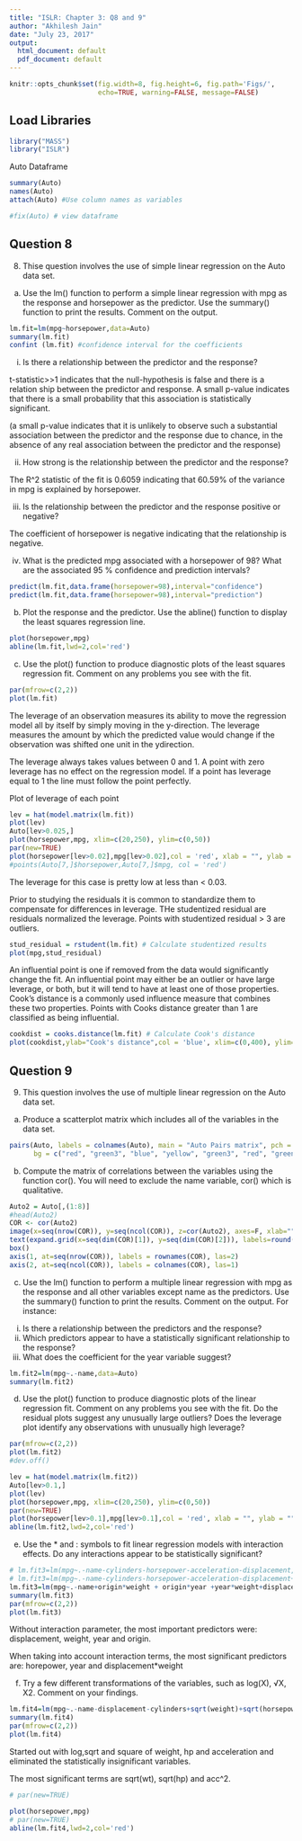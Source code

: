 ```yaml
---
title: "ISLR: Chapter 3: Q8 and 9"
author: "Akhilesh Jain"
date: "July 23, 2017"
output:
  html_document: default
  pdf_document: default
---
```


```r
knitr::opts_chunk$set(fig.width=8, fig.height=6, fig.path='Figs/',
                      echo=TRUE, warning=FALSE, message=FALSE)
```

## Load Libraries

```r
library("MASS")
library("ISLR")
```

Auto Dataframe

```r
summary(Auto)
names(Auto)
attach(Auto) #Use column names as variables

#fix(Auto) # view dataframe
```

## Question 8

8. Thise question involves the use of simple linear regression on the Auto
data set.
(a) Use the lm() function to perform a simple linear regression with
mpg as the response and horsepower as the predictor. Use the
summary() function to print the results. Comment on the output.

```r
lm.fit=lm(mpg~horsepower,data=Auto)
summary(lm.fit)
confint (lm.fit) #confidence interval for the coefficients
```

i. Is there a relationship between the predictor and the response?

t-statistic>>1 indicates that the null-hypothesis is false and there is a relation ship between the predictor and response. A small p-value indicates that there is a small probability that this association is statistically significant. 

(a small p-value indicates that it is unlikely to observe such a substantial association between the predictor
and the response due to chance, in the absence of any real association between the predictor and the response)

ii. How strong is the relationship between the predictor and the response?

The R^2 statistic of the fit is 0.6059 indicating that 60.59% of the variance in mpg is explained by horsepower.

iii. Is the relationship between the predictor and the response positive or negative?

The coefficient of horsepower is negative indicating that the relationship is negative.

iv. What is the predicted mpg associated with a horsepower of 98? What are the associated 95 % confidence and prediction intervals?

```r
predict(lm.fit,data.frame(horsepower=98),interval="confidence")
predict(lm.fit,data.frame(horsepower=98),interval="prediction")
```


(b) Plot the response and the predictor. Use the abline() function
to display the least squares regression line.

```r
plot(horsepower,mpg)
abline(lm.fit,lwd=2,col='red')
```

(c) Use the plot() function to produce diagnostic plots of the least
squares regression fit. Comment on any problems you see with
the fit.

```r
par(mfrow=c(2,2))
plot(lm.fit)
```

The leverage of an observation measures its ability to move the regression model all by
itself by simply moving in the y-direction. The leverage measures the amount by which
the predicted value would change if the observation was shifted one unit in the ydirection.

The leverage always takes values between 0 and 1. A point with zero leverage has no
effect on the regression model. If a point has leverage equal to 1 the line must follow the
point perfectly.

Plot of leverage of each point 

```r
lev = hat(model.matrix(lm.fit))
plot(lev)
Auto[lev>0.025,]
plot(horsepower,mpg, xlim=c(20,250), ylim=c(0,50))
par(new=TRUE)
plot(horsepower[lev>0.02],mpg[lev>0.02],col = 'red', xlab = "", ylab = "", xlim=c(20,250), ylim=c(0,50))
#points(Auto[7,]$horsepower,Auto[7,]$mpg, col = 'red')
```
The leverage for this case is pretty low at less than < 0.03. 

Prior to studying the residuals it is common to standardize them to compensate for differences in leverage. THe studentized residual are residuals normalized the leverage. Points with studentized residual > 3 are outliers.



```r
stud_residual = rstudent(lm.fit) # Calculate studentized results
plot(mpg,stud_residual)
```


An influential point is one if removed from the data would significantly change the fit. An
influential point may either be an outlier or have large leverage, or both, but it will tend
to have at least one of those properties. Cook’s distance is a commonly used influence
measure that combines these two properties. Points with Cooks distance greater than 1 are classified as being influential.


```r
cookdist = cooks.distance(lm.fit) # Calculate Cook's distance
plot(cookdist,ylab="Cook's distance",col = 'blue', xlim=c(0,400), ylim=c(0,0.1))
```


## Question 9

9. This question involves the use of multiple linear regression on the
Auto data set.
(a) Produce a scatterplot matrix which includes all of the variables
in the data set.

```r
pairs(Auto, labels = colnames(Auto), main = "Auto Pairs matrix", pch = 21, 
      bg = c("red", "green3", "blue", "yellow", "green3", "red", "green3", "black")[unclass(Auto$cylinders)], lower.panel = NULL)
```

(b) Compute the matrix of correlations between the variables using
the function cor(). You will need to exclude the name variable, cor() which is qualitative.

```r
Auto2 = Auto[,(1:8)]
#head(Auto2)
COR <- cor(Auto2)
image(x=seq(nrow(COR)), y=seq(ncol(COR)), z=cor(Auto2), axes=F, xlab="", ylab="")
text(expand.grid(x=seq(dim(COR)[1]), y=seq(dim(COR)[2])), labels=round(c(COR),2))
box()
axis(1, at=seq(nrow(COR)), labels = rownames(COR), las=2)
axis(2, at=seq(ncol(COR)), labels = colnames(COR), las=1)
```

(c) Use the lm() function to perform a multiple linear regression
with mpg as the response and all other variables except name as
the predictors. Use the summary() function to print the results.
Comment on the output. For instance:
i. Is there a relationship between the predictors and the response?
ii. Which predictors appear to have a statistically significant
relationship to the response?
iii. What does the coefficient for the year variable suggest?

```r
lm.fit2=lm(mpg~.-name,data=Auto)
summary(lm.fit2)
```


(d) Use the plot() function to produce diagnostic plots of the linear
regression fit. Comment on any problems you see with the fit.
Do the residual plots suggest any unusually large outliers? Does
the leverage plot identify any observations with unusually high
leverage?
```r
par(mfrow=c(2,2))
plot(lm.fit2)
#dev.off()
```

```r
lev = hat(model.matrix(lm.fit2))
Auto[lev>0.1,]
plot(lev)
plot(horsepower,mpg, xlim=c(20,250), ylim=c(0,50))
par(new=TRUE)
plot(horsepower[lev>0.1],mpg[lev>0.1],col = 'red', xlab = "", ylab = "", xlim=c(20,250), ylim=c(0,50))
abline(lm.fit2,lwd=2,col='red')
```

(e) Use the * and : symbols to fit linear regression models with
interaction effects. Do any interactions appear to be statistically
significant?

```r
# lm.fit3=lm(mpg~.-name-cylinders-horsepower-acceleration-displacement,data=Auto)
# lm.fit3=lm(mpg~.-name-cylinders-horsepower-acceleration-displacement+origin*weight + origin*year +year*weight+displacement*weight+displacement*year,data=Auto)
lm.fit3=lm(mpg~.-name+origin*weight + origin*year +year*weight+displacement*weight+displacement*year,data=Auto)
summary(lm.fit3)
par(mfrow=c(2,2))
plot(lm.fit3)
```

Without interaction parameter, the most important predictors were:
displacement, weight, year and origin.

When taking into account interaction terms, the most significant predictors are:
horepower, year and displacement*weight


(f) Try a few different transformations of the variables, such as
log(X), √X, X2. Comment on your findings.

```r
lm.fit4=lm(mpg~.-name-displacement-cylinders+sqrt(weight)+sqrt(horsepower)+acceleration+I(acceleration^2),data=Auto)
summary(lm.fit4)
par(mfrow=c(2,2))
plot(lm.fit4)
```
Started out with log,sqrt and square of weight, hp and acceleration and eliminated the statistically insignificant variables. 

The most significant terms are sqrt(wt), sqrt(hp) and acc^2.
```r
# par(new=TRUE)

plot(horsepower,mpg)
# par(new=TRUE)
abline(lm.fit4,lwd=2,col='red')
```